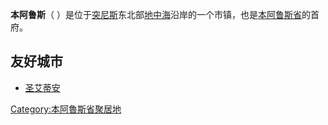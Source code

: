 {{Unreferenced|time=2022-02-25T02:58:13+00:00}}
'''本阿鲁斯'''（{{lang-aeb|بن عروس}} ''{{audio|help=no|Ben 3arous.wav|ben ɛarūs}}''）是位于[[突尼斯|突尼斯]]东北部[[地中海|地中海]]沿岸的一个市镇，也是[[本阿鲁斯省|本阿鲁斯省]]的首府。

==友好城市==
*{{FRA}}[[圣艾蒂安|圣艾蒂安]] 

{{DEFAULTSORT:Ben Arous}}
[[Category:本阿魯斯省聚居地|Category:本阿魯斯省聚居地]]

{{Tunisia-geo-stub}}